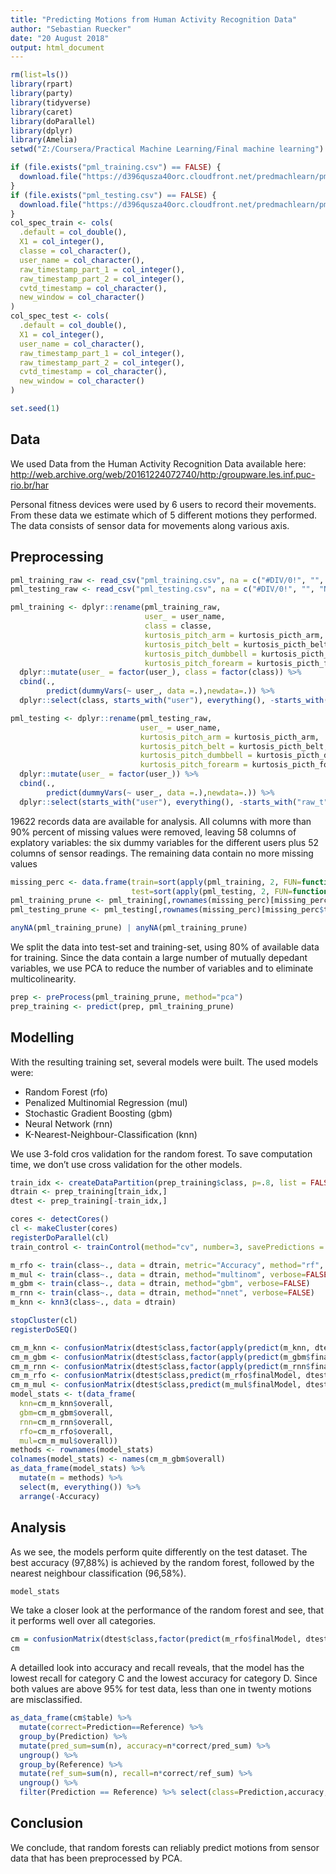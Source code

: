 ---
title: "Predicting Motions from Human Activity Recognition Data"
author: "Sebastian Ruecker"
date: "20 August 2018"
output: html_document
---

```{r setup, include=FALSE, echo=FALSE}
rm(list=ls())
library(rpart)
library(party)
library(tidyverse)
library(caret)
library(doParallel)
library(dplyr)
library(Amelia)
setwd("Z:/Coursera/Practical Machine Learning/Final machine learning")

if (file.exists("pml_training.csv") == FALSE) {
  download.file("https://d396qusza40orc.cloudfront.net/predmachlearn/pml-training.csv", "pml_training.csv")
}
if (file.exists("pml_testing.csv") == FALSE) {
  download.file("https://d396qusza40orc.cloudfront.net/predmachlearn/pml-testing.csv", "pml_testing.csv")
}
col_spec_train <- cols(
  .default = col_double(),
  X1 = col_integer(),
  classe = col_character(),
  user_name = col_character(),
  raw_timestamp_part_1 = col_integer(),
  raw_timestamp_part_2 = col_integer(),
  cvtd_timestamp = col_character(),
  new_window = col_character()
)
col_spec_test <- cols(
  .default = col_double(),
  X1 = col_integer(),
  user_name = col_character(),
  raw_timestamp_part_1 = col_integer(),
  raw_timestamp_part_2 = col_integer(),
  cvtd_timestamp = col_character(),
  new_window = col_character()
)

set.seed(1)
```

## Data
We used Data from the Human Activity Recognition Data available here: <http://web.archive.org/web/20161224072740/http:/groupware.les.inf.puc-rio.br/har>

Personal fitness devices were used by 6 users to record their movements. From these data we estimate which of 5 different motions they performed. The data consists of sensor data for movements along various axis.

## Preprocessing
```{r, include=FALSE, echo=FALSE}
pml_training_raw <- read_csv("pml_training.csv", na = c("#DIV/0!", "", "NA"), trim_ws = TRUE, col_types = col_spec_train)
pml_testing_raw <- read_csv("pml_testing.csv", na = c("#DIV/0!", "", "NA"), trim_ws = TRUE, col_types = col_spec_test)

pml_training <- dplyr::rename(pml_training_raw,
                              user_ = user_name,
                              class = classe,
                              kurtosis_pitch_arm = kurtosis_picth_arm,
                              kurtosis_pitch_belt = kurtosis_picth_belt,
                              kurtosis_pitch_dumbbell = kurtosis_picth_dumbbell,
                              kurtosis_pitch_forearm = kurtosis_picth_forearm) %>% 
  dplyr::mutate(user_ = factor(user_), class = factor(class)) %>%
  cbind(., 
        predict(dummyVars(~ user_, data =.),newdata=.)) %>%
  dplyr::select(class, starts_with("user"), everything(), -starts_with("raw_t"), -cvtd_timestamp, -num_window, -new_window, -user_, -num_window, -X1)

pml_testing <- dplyr::rename(pml_testing_raw,
                             user_ = user_name,
                             kurtosis_pitch_arm = kurtosis_picth_arm,
                             kurtosis_pitch_belt = kurtosis_picth_belt,
                             kurtosis_pitch_dumbbell = kurtosis_picth_dumbbell,
                             kurtosis_pitch_forearm = kurtosis_picth_forearm) %>% 
  dplyr::mutate(user_ = factor(user_)) %>%
  cbind(., 
        predict(dummyVars(~ user_, data =.),newdata=.)) %>%
  dplyr::select(starts_with("user"), everything(), -starts_with("raw_t"), -cvtd_timestamp, -num_window, -new_window, -user_, -num_window, -X1)
```

19622 records data are available for analysis. All columns with more than 90% percent of missing values were removed, leaving 58 columns of explatory variables: the six dummy variables for the different users plus 52 columns of sensor readings. The remaining data contain no more missing values

```{r}
missing_perc <- data.frame(train=sort(apply(pml_training, 2, FUN=function(x) mean(is.na(x)))),
                           test=sort(apply(pml_testing, 2, FUN=function(x) mean(is.na(x)))))
pml_training_prune <- pml_training[,rownames(missing_perc)[missing_perc$train<.9]]
pml_testing_prune <- pml_testing[,rownames(missing_perc)[missing_perc$train<.9][-1]]

anyNA(pml_training_prune) | anyNA(pml_training_prune)
```

We split the data into test-set and training-set, using 80% of available data for training. 
Since the data contain a large number of mutually depedant variables, we use PCA to reduce the number of variables and to eliminate multicolinearity.

```{r}
prep <- preProcess(pml_training_prune, method="pca")
prep_training <- predict(prep, pml_training_prune) 
```

## Modelling
With the resulting training set, several models were built. The used models were:

* Random Forest (rfo)
* Penalized Multinomial Regression (mul)
* Stochastic Gradient Boosting (gbm)
* Neural Network (rnn)
* K-Nearest-Neighbour-Classification (knn)

We use 3-fold cros validation for the random forest. To save computation time, we don't use cross validation for the other models.

```{r, include=FALSE, echo=FALSE}
train_idx <- createDataPartition(prep_training$class, p=.8, list = FALSE)
dtrain <- prep_training[train_idx,]
dtest <- prep_training[-train_idx,]

cores <- detectCores()
cl <- makeCluster(cores)
registerDoParallel(cl)
train_control <- trainControl(method="cv", number=3, savePredictions = TRUE)

m_rfo <- train(class~., data = dtrain, metric="Accuracy", method="rf", trControl = train_control)
m_mul <- train(class~., data = dtrain, method="multinom", verbose=FALSE)
m_gbm <- train(class~., data = dtrain, method="gbm", verbose=FALSE)
m_rnn <- train(class~., data = dtrain, method="nnet", verbose=FALSE)
m_knn <- knn3(class~., data = dtrain)

stopCluster(cl)
registerDoSEQ()

cm_m_knn <- confusionMatrix(dtest$class,factor(apply(predict(m_knn, dtest), 1, which.max), labels=c("A", "B", "C", "D", "E")))
cm_m_gbm <- confusionMatrix(dtest$class,factor(apply(predict(m_gbm$finalModel, dtest, n.trees = 1), 1, which.max), labels=c("A", "B", "C", "D", "E")))
cm_m_rnn <- confusionMatrix(dtest$class,factor(apply(predict(m_rnn$finalModel, dtest), 1, which.max), labels=c("A", "B", "C", "D", "E")))
cm_m_rfo <- confusionMatrix(dtest$class,predict(m_rfo$finalModel, dtest))
cm_m_mul <- confusionMatrix(dtest$class,predict(m_mul$finalModel, dtest))
model_stats <- t(data_frame(
  knn=cm_m_knn$overall,
  gbm=cm_m_gbm$overall, 
  rnn=cm_m_rnn$overall, 
  rfo=cm_m_rfo$overall, 
  mul=cm_m_mul$overall))
methods <- rownames(model_stats)
colnames(model_stats) <- names(cm_m_gbm$overall)
as_data_frame(model_stats) %>% 
  mutate(m = methods) %>% 
  select(m, everything()) %>% 
  arrange(-Accuracy)
```

## Analysis
As we see, the models perform quite differently on the test dataset. The best accuracy (97,88%) is achieved by the random forest, followed by the nearest neighbour classification (96,58%).
```{r}
model_stats
```

We take a closer look at the performance of the random forest and see, that it performs well over all categories.

```{r, echo=FALSE}
cm = confusionMatrix(dtest$class,factor(predict(m_rfo$finalModel, dtest)))
cm
```
A detailled look into accuracy and recall reveals, that the model has the lowest recall for category C and the lowest accuracy for category D. Since both values are above 95% for test data, less than one in twenty motions are misclassified.
```{r, echo=FALSE}
as_data_frame(cm$table) %>% 
  mutate(correct=Prediction==Reference) %>% 
  group_by(Prediction) %>% 
  mutate(pred_sum=sum(n), accuracy=n*correct/pred_sum) %>% 
  ungroup() %>% 
  group_by(Reference) %>%  
  mutate(ref_sum=sum(n), recall=n*correct/ref_sum) %>% 
  ungroup() %>%
  filter(Prediction == Reference) %>% select(class=Prediction,accuracy, recall)
```
## Conclusion
We conclude, that random forests can reliably predict motions from sensor data that has been preprocessed by PCA.